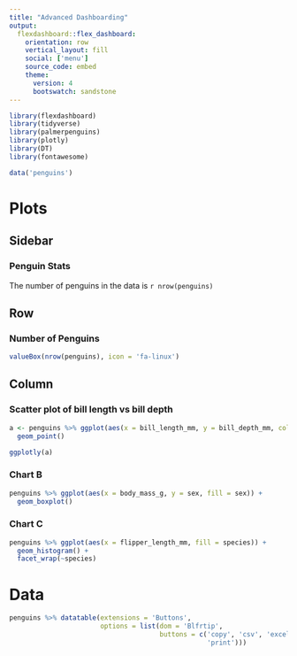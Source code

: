```yaml
---
title: "Advanced Dashboarding"
output: 
  flexdashboard::flex_dashboard:
    orientation: row
    vertical_layout: fill
    social: ['menu']
    source_code: embed
    theme: 
      version: 4
      bootswatch: sandstone
---
```


```r
library(flexdashboard)
library(tidyverse)
library(palmerpenguins)
library(plotly)
library(DT)
library(fontawesome)

data('penguins')
```

Plots {data-navmenu='Pages'}
=======================================================================

Sidebar {.sidebar}
-----------------------------------------------------------------------

### Penguin Stats

The number of penguins in the data is `r nrow(penguins)` 

Row 
-----------------------------------------------------------------------

### Number of Penguins

```r
valueBox(nrow(penguins), icon = 'fa-linux')
```


Column {.tabset}
-----------------------------------------------------------------------

### Scatter plot of bill length vs bill depth

```r
a <- penguins %>% ggplot(aes(x = bill_length_mm, y = bill_depth_mm, color = species)) +
  geom_point()

ggplotly(a)
```



### Chart B

```r
penguins %>% ggplot(aes(x = body_mass_g, y = sex, fill = sex)) +
  geom_boxplot()
```

### Chart C

```r
penguins %>% ggplot(aes(x = flipper_length_mm, fill = species)) +
  geom_histogram() +
  facet_wrap(~species)
```

Data {data-navmenu='Pages'}
=======================================================================

```r
penguins %>% datatable(extensions = 'Buttons',
                       options = list(dom = 'Blfrtip', 
                                      buttons = c('copy', 'csv', 'excel', 'pdf', 
                                                  'print')))
```

